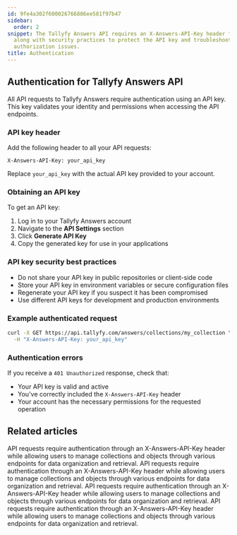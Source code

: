 ```yaml
---
id: 9fe4a302f600026766886ee581f97b47
sidebar:
  order: 2
snippet: The Tallyfy Answers API requires an X-Answers-API-Key header for authentication
  along with security practices to protect the API key and troubleshooting steps for
  authorization issues.
title: Authentication
---
```


## Authentication for Tallyfy Answers API

All API requests to Tallyfy Answers require authentication using an API key. This key validates your identity and permissions when accessing the API endpoints.

### API key header

Add the following header to all your API requests:

```
X-Answers-API-Key: your_api_key
```

Replace `your_api_key` with the actual API key provided to your account.

### Obtaining an API key

To get an API key:

1. Log in to your Tallyfy Answers account
2. Navigate to the **API Settings** section
3. Click **Generate API Key**
4. Copy the generated key for use in your applications

### API key security best practices

- Do not share your API key in public repositories or client-side code
- Store your API key in environment variables or secure configuration files
- Regenerate your API key if you suspect it has been compromised
- Use different API keys for development and production environments

### Example authenticated request

```bash
curl -X GET https://api.tallyfy.com/answers/collections/my_collection \
  -H "X-Answers-API-Key: your_api_key"
```

### Authentication errors

If you receive a `401 Unauthorized` response, check that:
- Your API key is valid and active
- You've correctly included the `X-Answers-API-Key` header
- Your account has the necessary permissions for the requested operation


## Related articles
<CardGrid>
<LinkTitleCard header="<b>Answers > Authentication</b>" href="/products/answers/authentication/" > API requests require authentication through an X-Answers-API-Key header while allowing users to manage collections and objects through various endpoints for data organization and retrieval. </LinkTitleCard>
<LinkTitleCard header="<b>Answers > Authentication</b>" href="/products/answers/authentication/" > API requests require authentication through an X-Answers-API-Key header while allowing users to manage collections and objects through various endpoints for data organization and retrieval. </LinkTitleCard>
<LinkTitleCard header="<b>Answers > Authentication</b>" href="/products/answers/authentication/" > API requests require authentication through an X-Answers-API-Key header while allowing users to manage collections and objects through various endpoints for data organization and retrieval. </LinkTitleCard>
<LinkTitleCard header="<b>Answers > Authentication</b>" href="/products/answers/authentication/" > API requests require authentication through an X-Answers-API-Key header while allowing users to manage collections and objects through various endpoints for data organization and retrieval. </LinkTitleCard>
</CardGrid>